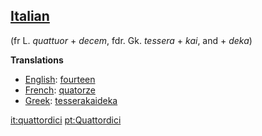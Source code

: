 ==[[Italian]]== (fr L. ''quattuor'' + ''decem'', fdr. Gk. ''tessera'' + ''kai'', and + ''deka'')

'''Translations'''

*[[English]]: [[fourteen]]
*[[French]]: [[quatorze]]
*[[Greek]]: [[tesserakaideka]]

[[it:quattordici]]
[[pt:Quattordici]]